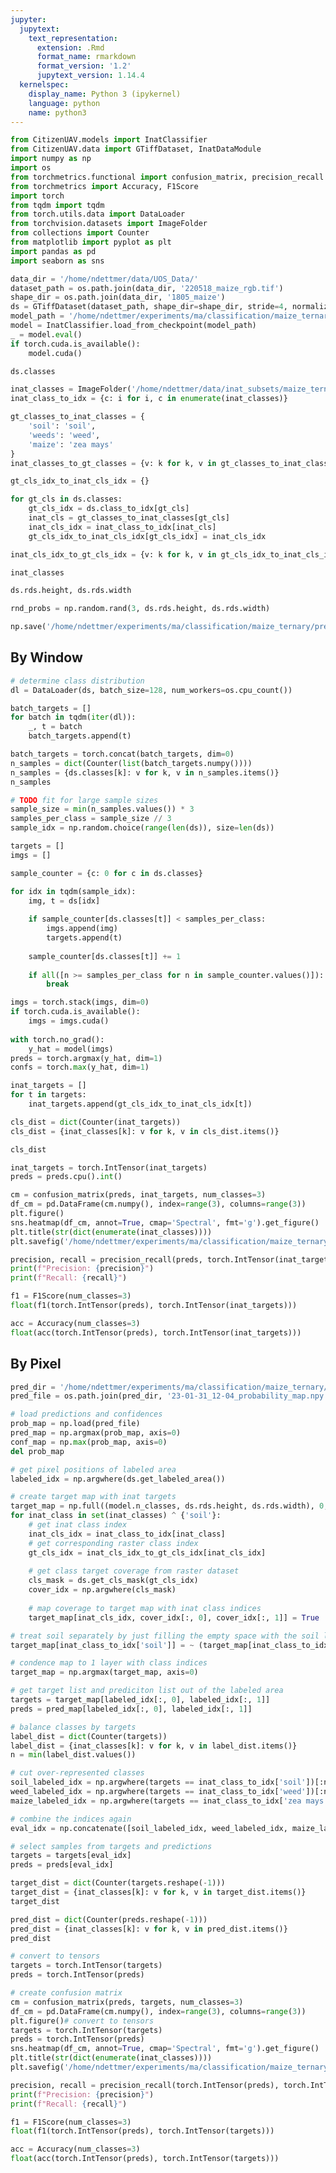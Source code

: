 ```yaml
---
jupyter:
  jupytext:
    text_representation:
      extension: .Rmd
      format_name: rmarkdown
      format_version: '1.2'
      jupytext_version: 1.14.4
  kernelspec:
    display_name: Python 3 (ipykernel)
    language: python
    name: python3
---
```


```python
from CitizenUAV.models import InatClassifier
from CitizenUAV.data import GTiffDataset, InatDataModule
import numpy as np
import os
from torchmetrics.functional import confusion_matrix, precision_recall
from torchmetrics import Accuracy, F1Score
import torch
from tqdm import tqdm
from torch.utils.data import DataLoader
from torchvision.datasets import ImageFolder
from collections import Counter
from matplotlib import pyplot as plt
import pandas as pd
import seaborn as sns
```

```python
data_dir = '/home/ndettmer/data/UOS_Data/'
dataset_path = os.path.join(data_dir, '220518_maize_rgb.tif')
shape_dir = os.path.join(data_dir, '1805_maize')
ds = GTiffDataset(dataset_path, shape_dir=shape_dir, stride=4, normalize=True)
model_path = '/home/ndettmer/experiments/ma/classification/maize_ternary/lightning_logs/version_0/checkpoints/epoch=49-step=43200.ckpt'
model = InatClassifier.load_from_checkpoint(model_path)
_ = model.eval()
if torch.cuda.is_available():
    model.cuda()
```

```python
ds.classes
```

```python
inat_classes = ImageFolder('/home/ndettmer/data/inat_subsets/maize_ternary').classes
inat_class_to_idx = {c: i for i, c in enumerate(inat_classes)}

gt_classes_to_inat_classes = {
    'soil': 'soil',
    'weeds': 'weed',
    'maize': 'zea mays'
}
inat_classes_to_gt_classes = {v: k for k, v in gt_classes_to_inat_classes.items()}

gt_cls_idx_to_inat_cls_idx = {}

for gt_cls in ds.classes:
    gt_cls_idx = ds.class_to_idx[gt_cls]
    inat_cls = gt_classes_to_inat_classes[gt_cls]
    inat_cls_idx = inat_class_to_idx[inat_cls]
    gt_cls_idx_to_inat_cls_idx[gt_cls_idx] = inat_cls_idx

inat_cls_idx_to_gt_cls_idx = {v: k for k, v in gt_cls_idx_to_inat_cls_idx.items()}
```

```python
inat_classes
```

```python
ds.rds.height, ds.rds.width
```

```python
rnd_probs = np.random.rand(3, ds.rds.height, ds.rds.width)
```

```python
np.save('/home/ndettmer/experiments/ma/classification/maize_ternary/predictions/220518_maize_rgb/23-02-02_15-24_probability_map.npy', rnd_probs)
```

<!-- #region tags=[] jp-MarkdownHeadingCollapsed=true jp-MarkdownHeadingCollapsed=true tags=[] -->
## By Window
<!-- #endregion -->

```python
# determine class distribution
dl = DataLoader(ds, batch_size=128, num_workers=os.cpu_count())

batch_targets = []
for batch in tqdm(iter(dl)):
    _, t = batch
    batch_targets.append(t)

batch_targets = torch.concat(batch_targets, dim=0)
n_samples = dict(Counter(list(batch_targets.numpy())))
n_samples = {ds.classes[k]: v for k, v in n_samples.items()}
n_samples
```

```python
# TODO fit for large sample sizes
sample_size = min(n_samples.values()) * 3
samples_per_class = sample_size // 3
sample_idx = np.random.choice(range(len(ds)), size=len(ds))

targets = []
imgs = []

sample_counter = {c: 0 for c in ds.classes}

for idx in tqdm(sample_idx):
    img, t = ds[idx]
    
    if sample_counter[ds.classes[t]] < samples_per_class:
        imgs.append(img)
        targets.append(t)
    
    sample_counter[ds.classes[t]] += 1
    
    if all([n >= samples_per_class for n in sample_counter.values()]):
        break
```

```python
imgs = torch.stack(imgs, dim=0)
if torch.cuda.is_available():
    imgs = imgs.cuda()
    
with torch.no_grad():
    y_hat = model(imgs)
preds = torch.argmax(y_hat, dim=1)
confs = torch.max(y_hat, dim=1)
```

```python
inat_targets = []
for t in targets:
    inat_targets.append(gt_cls_idx_to_inat_cls_idx[t])
```

```python
cls_dist = dict(Counter(inat_targets))
cls_dist = {inat_classes[k]: v for k, v in cls_dist.items()}
```

```python
cls_dist
```

```python
inat_targets = torch.IntTensor(inat_targets)
preds = preds.cpu().int()
```

```python
cm = confusion_matrix(preds, inat_targets, num_classes=3)
df_cm = pd.DataFrame(cm.numpy(), index=range(3), columns=range(3))
plt.figure()
sns.heatmap(df_cm, annot=True, cmap='Spectral', fmt='g').get_figure()
plt.title(str(dict(enumerate(inat_classes))))
plt.savefig('/home/ndettmer/experiments/ma/classification/maize_ternary/lightning_logs/version_0/220518_maize_rgb_window_confmat.png')
```

```python
precision, recall = precision_recall(preds, torch.IntTensor(inat_targets), num_classes=3)
print(f"Precision: {precision}")
print(f"Recall: {recall}")
```

```python
f1 = F1Score(num_classes=3)
float(f1(torch.IntTensor(preds), torch.IntTensor(inat_targets)))
```

```python
acc = Accuracy(num_classes=3)
float(acc(torch.IntTensor(preds), torch.IntTensor(inat_targets)))
```

<!-- #region tags=[] -->
## By Pixel
<!-- #endregion -->

```python
pred_dir = '/home/ndettmer/experiments/ma/classification/maize_ternary/predictions/220518_maize_rgb'
pred_file = os.path.join(pred_dir, '23-01-31_12-04_probability_map.npy')
```

```python
# load predictions and confidences
prob_map = np.load(pred_file)
pred_map = np.argmax(prob_map, axis=0)
conf_map = np.max(prob_map, axis=0)
del prob_map
```

```python
# get pixel positions of labeled area
labeled_idx = np.argwhere(ds.get_labeled_area())
```

```python
# create target map with inat targets 
target_map = np.full((model.n_classes, ds.rds.height, ds.rds.width), 0, dtype=bool)
for inat_class in set(inat_classes) ^ {'soil'}:
    # get inat class index
    inat_cls_idx = inat_class_to_idx[inat_class]
    # get corresponding raster class index
    gt_cls_idx = inat_cls_idx_to_gt_cls_idx[inat_cls_idx]
    
    # get class target coverage from raster dataset
    cls_mask = ds.get_cls_mask(gt_cls_idx)
    cover_idx = np.argwhere(cls_mask)
    
    # map coverage to target map with inat class indices
    target_map[inat_cls_idx, cover_idx[:, 0], cover_idx[:, 1]] = True

# treat soil separately by just filling the empty space with the soil label
target_map[inat_class_to_idx['soil']] = ~ (target_map[inat_class_to_idx['weed']] | target_map[inat_class_to_idx['zea mays']])

# condence map to 1 layer with class indices
target_map = np.argmax(target_map, axis=0)
```

```python
# get target list and prediciton list out of the labeled area
targets = target_map[labeled_idx[:, 0], labeled_idx[:, 1]]
preds = pred_map[labeled_idx[:, 0], labeled_idx[:, 1]]
```

```python
# balance classes by targets
label_dist = dict(Counter(targets))
label_dist = {inat_classes[k]: v for k, v in label_dist.items()}
n = min(label_dist.values())

# cut over-represented classes 
soil_labeled_idx = np.argwhere(targets == inat_class_to_idx['soil'])[:n]
weed_labeled_idx = np.argwhere(targets == inat_class_to_idx['weed'])[:n]
maize_labeled_idx = np.argwhere(targets == inat_class_to_idx['zea mays'])[:n]

# combine the indices again
eval_idx = np.concatenate([soil_labeled_idx, weed_labeled_idx, maize_labeled_idx], axis=0)

# select samples from targets and predictions
targets = targets[eval_idx]
preds = preds[eval_idx]
```

```python
target_dist = dict(Counter(targets.reshape(-1)))
target_dist = {inat_classes[k]: v for k, v in target_dist.items()}
target_dist
```

```python
pred_dist = dict(Counter(preds.reshape(-1)))
pred_dist = {inat_classes[k]: v for k, v in pred_dist.items()}
pred_dist
```

```python
# convert to tensors
targets = torch.IntTensor(targets)
preds = torch.IntTensor(preds)
```

```python
# create confusion matrix
cm = confusion_matrix(preds, targets, num_classes=3)
df_cm = pd.DataFrame(cm.numpy(), index=range(3), columns=range(3))
plt.figure()# convert to tensors
targets = torch.IntTensor(targets)
preds = torch.IntTensor(preds)
sns.heatmap(df_cm, annot=True, cmap='Spectral', fmt='g').get_figure()
plt.title(str(dict(enumerate(inat_classes))))
plt.savefig('/home/ndettmer/experiments/ma/classification/maize_ternary/lightning_logs/version_0/220518_maize_rgb_pixel_confmat.png')
```

```python
precision, recall = precision_recall(torch.IntTensor(preds), torch.IntTensor(targets), num_classes=3)
print(f"Precision: {precision}")
print(f"Recall: {recall}")
```

```python
f1 = F1Score(num_classes=3)
float(f1(torch.IntTensor(preds), torch.IntTensor(targets)))
```

```python
acc = Accuracy(num_classes=3)
float(acc(torch.IntTensor(preds), torch.IntTensor(targets)))
```
